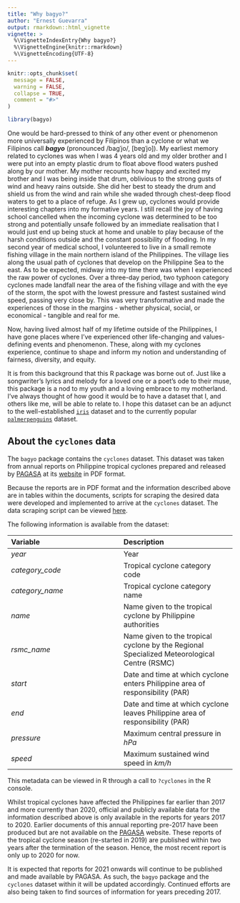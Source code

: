 ```yaml
---
title: "Why bagyo?"
author: "Ernest Guevarra"
output: rmarkdown::html_vignette
vignette: >
  %\VignetteIndexEntry{Why bagyo?}
  %\VignetteEngine{knitr::rmarkdown}
  %\VignetteEncoding{UTF-8}
---
```


```r
knitr::opts_chunk$set(
  message = FALSE,
  warning = FALSE,
  collapse = TRUE,
  comment = "#>"
)
```

```r
library(bagyo)
```

One would be hard-pressed to think of any other event or phenomenon more universally experienced by Filipinos than a cyclone or what we Filipinos call ***bagyo*** (pronounced /baɡˈjo/, [bɐɡˈjo]). My earliest memory related to cyclones was when I was 4 years old and my older brother and I were put into an empty plastic drum to float above flood waters pushed along by our mother. My mother recounts how happy and excited my brother and I was being inside that drum, oblivious to the strong gusts of wind and heavy rains outside. She did her best to steady the drum and shield us from the wind and rain while she waded through chest-deep flood waters to get to a place of refuge. As I grew up, cyclones would provide interesting chapters into my formative years. I still recall the joy of having school cancelled when the incoming cyclone was determined to be too strong and potentially unsafe followed by an immediate realisation that I would just end up being stuck at home and unable to play because of the harsh conditions outside and the constant possibility of flooding. In my second year of medical school, I volunteered to live in a small remote fishing village in the main northern island of the Philippines. The village lies along the usual path of cyclones that develop on the Philippine Sea to the east. As to be expected, midway into my time there was when I experienced the raw power of cyclones. Over a three-day period, two typhoon category cyclones made landfall near the area of the fishing village and with the eye of the storm, the spot with the lowest pressure and fastest sustained wind speed, passing very close by. This was very transformative and made the experiences of those in the margins - whether physical, social, or economical - tangible and real for me.

Now, having lived almost half of my lifetime outside of the Philippines, I have gone places where I've experienced other life-changing and values-defining events and phenomenon. These, along with my cyclones experience, continue to shape and inform my notion and understanding of fairness, diversity, and equity.

It is from this background that this R package was borne out of. Just like a songwriter's lyrics and melody for a loved one or a poet's ode to their muse, this package is a nod to my youth and a loving embrace to my motherland. I've always thought of how good it would be to have a dataset that I, and others like me, will be able to relate to. I hope this dataset can be an adjunct to the well-established [`iris`](https://stat.ethz.ch/R-manual/R-devel/library/datasets/html/iris.html) dataset and to the currently popular [`palmerpenguins`](https://allisonhorst.github.io/palmerpenguins/) dataset.

## About the `cyclones` data

The `bagyo` package contains the `cyclones` dataset. This dataset was taken from annual reports on Philippine tropical cyclones prepared and released by [PAGASA](https://www.pagasa.dost.gov.ph/) at its [website](https://www.pagasa.dost.gov.ph/tropical-cyclone/publications/annual-report) in PDF format.

Because the reports are in PDF format and the information described above are in tables within the documents, scripts for scraping the desired data were developed and implemented to arrive at the `cyclones` dataset. The data scraping script can be viewed [here](https://github.com/panukatan/bagyo/blob/main/data-raw/process_data.R).

The following information is available from the dataset:

**Variable** | **Description** 
:--- | :--- 
*year* | Year 
*category_code* | Tropical cyclone category code
*category_name* | Tropical cyclone category name
*name* | Name given to the tropical cyclone by Philippine authorities
*rsmc_name* | Name given to the tropical cyclone by the Regional Specialized Meteorological Centre (RSMC)
*start* | Date and time at which cyclone enters Philippine area of responsibility (PAR)
*end* | Date and time at which cyclone leaves Philippine area of responsibility (PAR)
*pressure* | Maximum central pressure in *hPa*
*speed* | Maximum sustained wind speed in *km/h*

This metadata can be viewed in R through a call to `?cyclones` in the R console.

Whilst tropical cyclones have affected the Philippines far earlier than 2017 and more currently than 2020, official and publicly available data for the information described above is only available in the reports for years 2017 to 2020. Earlier documents of this annual reporting pre-2017 have been produced but are not available on the [PAGASA](https://www.pagasa.dost.gov.ph/) website. These reports of the tropical cyclone season (re-started in 2019) are published within two years after the termination of the season. Hence, the most recent report is only up to 2020 for now.

It is expected that reports for 2021 onwards will continue to be published and made available by PAGASA. As such, the `bagyo` package and the `cyclones` dataset within it will be updated accordingly. Continued efforts are also being taken to find sources of information for years preceding 2017.

<br>
<br>
